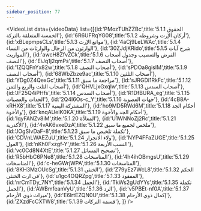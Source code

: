 ```yaml
---
sidebar_position: 77
---
```


<VideoList data={videoData} list={[{id:'PMozTUhZZBc',title:'5.1.1 الحقوق الخمسة المتعلقة بالتركة'},
{id:'6R6UFRqYG08',title:'5.1.2  أركان الإرث وشروطه'},
{id:'xBLepmpsCLs',title:'5.1.3 موانع الإرث'},
{id:'4aCj9LeLWAc',title:'5.1.4 الوارثون من الرجال والوارثات من النساء'},
{id:'30ZJdjKRido',title:'5.1.5 شرح آيات المواريث'},
{id:'awcH8ZfvZCk',title:'5.1.6 الفرض والتعصيب وجدول أصحاب النصف'},
{id:'EiJq1j2qmPs',title:'5.1.7 أصحاب النصف'},
{id:'1ZQQFnYx82w',title:'5.1.8 أصحاب النصف'},
{id:'sPDOa8gisIM',title:'5.1.9 أصحاب النصف'},
{id:'68WbZbze9ac',title:'5.1.10 أصحاب الثلثين'},
{id:'YDg0Z4QexGc',title:'5.1.11 مراجعة ما سبق'},
{id:'sJRGDi1RkFc',title:'5.1.12 أصحاب الثلث والربع والثمن'},
{id:'QHVLjxGxqIw',title:'5.1.13 أصحاب السدس'},
{id:'JF25Q4iPHfs',title:'5.1.14 أصحاب السدس'},
{id:'R1DfBURA_eg',title:'5.1.15 الجدات والعصبات'},
{id:'2Q4I6Os-c_Y',title:'5.1.16 جهات العصوبة'},
{id:'4cB8A-xRHX8',title:'5.1.17 المشتركة اليمية'},
{id:'ho9MD5RWd6M',title:'5.1.18 أحكام الجد والأخوة'},
{id:'knqAUeIK0KA',title:'5.1.19 أحكام الجد والأخوة'},
{id:'IqyFANZv8iM',title:'5.1.20 المعادَّة'},
{id:'U1WNNoZj2Rc',title:'5.1.21 الأكدرية'},
{id:'4vAK6vxeDzA',title:'5.1.22 ملخص لجميع ما سبق'},
{id:'JOgSIvDaF-8',title:'5.1.23 تكملة تلخيص ما سبق'},
{id:'CDVnLWAEZuU',title:'5.1.24 ولاء الانجرار'},
{id:'NYP4FFaZUGE',title:'5.1.25 العول'},
{id:'nKh0Fxzgf-Y',title:'5.1.26 النسب الأربعة'},
{id:'vc0Cd8N4XtE',title:'5.1.27 تصحيح المسائل'},
{id:'R5bHbC6PNe8',title:'5.1.28 المناسخات'},
{id:'4h4ihOBmgsU',title:'5.1.29 المناسخات'},
{id:'c-heGWrjWPA',title:'5.1.30 المناسخات'},
{id:'8KH3MzOUcSg',title:'5.1.31 الخنثى'},
{id:'Z79yEz7WcL8',title:'5.1.32 الحكم في ارث الخنثى'},
{id:'u1gc4OQRZpg',title:'5.1.33 المفقود'},
{id:'nrCmTDy_7NY',title:'5.1.34 الحمل'},
{id:'TkWs2gUdYYs',title:'5.1.35 تكملة الحمل'},
{id:'AWBmfeanVyU',title:'5.1.36 الرد'},
{id:'v5PBEt-nf0A',title:'5.1.37 ميراث ذوي الأرحام'},
{id:'E6lrtEZQN0U',title:'5.1.38 إكمال ذوي الأرحام'},
{id:'ZXzdFcCXTW8',title:'5.1.39 قسمة التركات'},
]}
/>
